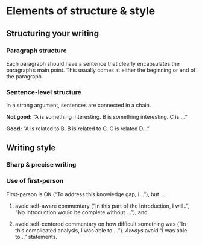# Elements of structure & style


## Structuring your writing {-}

### Paragraph structure {-}

Each paragraph should have a sentence that clearly encapsulates the paragraph’s main point. This usually comes at either the beginning or end of the paragraph.


### Sentence-level structure {-}

In a strong argument, sentences are connected in a chain. 

**Not good:** "A is something interesting. B is something interesting. C is ..."  

**Good:** "A is related to B. B is related to C. C is related D..."  


## Writing style {-}


### Sharp & precise writing {-}


### Use of first-person {-}

First-person is OK (“To address this knowledge gap, I…”), but ...  

(1) avoid self-aware commentary (“In this part of the Introduction, I will..”, “No Introduction would be complete without …”), and  

(2) avoid self-centered commentary on how difficult something was ("In this complicated analysis, I was able to ..."). *Always* avoid "I was able to..." statements.  



